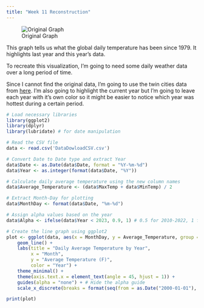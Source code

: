 ```yaml
---
title: "Week 11 Reconstruction"
---
```


![Original Graph](HeatWaveGraphLN-superJumbo.png)

This graph tells us what the global daily temperature has been since 1979. It highlights last year and this year's data.

To recreate this visualization, I'm going to need some daily weather data over a long period of time.

Since I cannot find the original data, I'm going to use the twin cities data from [here](https://www.dnr.state.mn.us/climate/historical/daily-data.html?sid=mspthr&sname=Minneapolis/St%20Paul%20Threaded%20Record&sdate=2010-01-01&edate=por).
I'm also going to highlight the current year but I'm going to leave each year with it's own color so it might be easier to notice which year was hottest during a certain period.

```r
# Load necessary libraries
library(ggplot2)
library(dplyr)
library(lubridate) # for date manipulation

# Read the CSV file
data <- read.csv('DataDowloadCSV.csv')

# Convert Date to Date type and extract Year
data$Date <- as.Date(data$Date, format = "%Y-%m-%d")
data$Year <- as.integer(format(data$Date, "%Y"))

# Calculate daily average temperature using the new column names
data$Average_Temperature <- (data$MaxTemp + data$MinTemp) / 2

# Extract Month-Day for plotting
data$MonthDay <- format(data$Date, "%m-%d")

# Assign alpha values based on the year
data$Alpha <- ifelse(data$Year < 2023, 0.9, 1) # 0.5 for 2010-2022, 1 for 2023

# Create the line graph using ggplot2
plot <- ggplot(data, aes(x = MonthDay, y = Average_Temperature, group = Year, color = as.factor(Year), alpha = Alpha)) +
    geom_line() +
    labs(title = "Daily Average Temperature by Year",
         x = "Month",
         y = "Average Temperature (F)",
         color = "Year") +
    theme_minimal() +
    theme(axis.text.x = element_text(angle = 45, hjust = 1)) +
    guides(alpha = "none") + # Hide the alpha guide
    scale_x_discrete(breaks = format(seq(from = as.Date("2000-01-01"), to = as.Date("2000-12-01"), by = "month"), "%m-%d"), labels = month.abb) # Custom x-axis breaks and labels
```

```r
print(plot)
```
